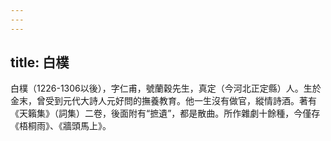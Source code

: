 ```yaml
---
---
---
```

title: 白樸
---



白樸（1226-1306以後），字仁甫，號蘭穀先生，真定（今河北正定縣）人。生於金末，曾受到元代大詩人元好問的撫養教育。他一生沒有做官，縱情詩酒。著有《天籟集》（詞集）二卷，後面附有“摭遺”，都是散曲。所作雜劇十餘種，今僅存《梧桐雨》、《牆頭馬上》。